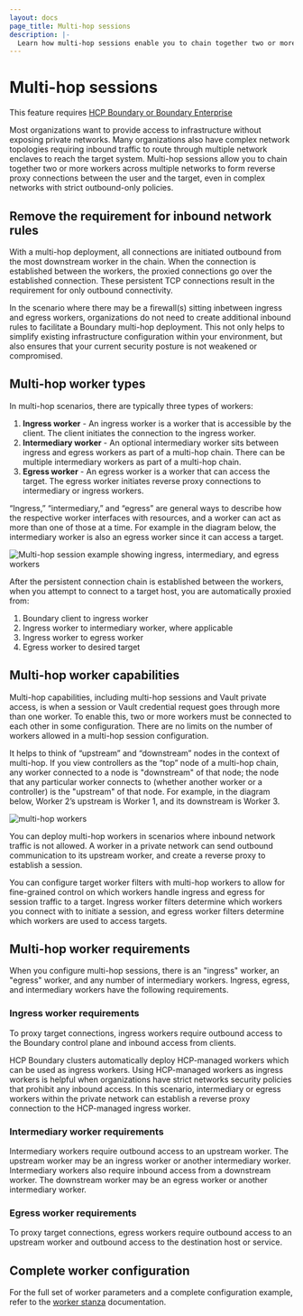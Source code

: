 ```yaml
---
layout: docs
page_title: Multi-hop sessions
description: |-
  Learn how multi-hop sessions enable you to chain together two or more Boundary workers across multiple networks.
---
```


# Multi-hop sessions

<EnterpriseAlert product="boundary">This feature requires <a href="https://www.hashicorp.com/products/boundary">HCP Boundary or Boundary Enterprise</a></EnterpriseAlert>

Most organizations want to provide access to infrastructure without exposing private networks. Many organizations also have complex network topologies requiring
inbound traffic to route through multiple network enclaves to reach the target system.
Multi-hop sessions allow you to chain together two or more workers
across multiple networks to form reverse proxy connections between the user and the target, even in complex networks with strict outbound-only policies.

## Remove the requirement for inbound network rules

With a multi-hop deployment, all connections are initiated outbound from the most downstream worker in the chain. When the connection is established between the workers, the proxied connections go over the established connection.
These persistent TCP connections result in the requirement for only outbound connectivity. 

In the scenario where there may be a firewall(s) sitting inbetween ingress and egress workers, organizations do not need to create additional inbound rules to facilitate a Boundary multi-hop deployment. This not only helps to
simplify existing infrastructure configuration within your environment, but also ensures that your current security posture is not weakened or compromised.

## Multi-hop worker types

In multi-hop scenarios, there are typically three types of workers:
1. **Ingress worker** - An ingress worker is a worker that is accessible by the client. The client initiates the connection to the ingress worker.
1. **Intermediary worker** - An optional intermediary worker sits between ingress and egress workers as part of a multi-hop chain. There can be multiple intermediary workers as part of a multi-hop chain.
1. **Egress worker** - An egress worker is a worker that can access the target. The egress worker initiates reverse proxy connections to intermediary or ingress workers.

<Tip>
“Ingress,” “intermediary,” and “egress” are general ways to describe how the respective worker interfaces with resources, and a worker can act as more than one of those
at a time. For example in the diagram below, the intermediary worker is also an egress worker since it can access a target.
</Tip>

![Multi-hop session example showing ingress, intermediary, and egress workers](/img/concepts-multihop.png)

After the persistent connection chain is established between the workers, when you attempt to connect to a target host, you are automatically proxied from:
1. Boundary client to ingress worker
1. Ingress worker to intermediary worker, where applicable
1. Ingress worker to egress worker
1. Egress worker to desired target

## Multi-hop worker capabilities

Multi-hop capabilities, including multi-hop sessions and Vault private access,
is when a session or Vault credential request goes through more than one worker.
To enable this, two or more workers must be connected to each other in some
configuration. There are no limits on the number of workers allowed in a
multi-hop session configuration.

It helps to think of “upstream” and “downstream” nodes in the context of
multi-hop. If you view controllers as the “top” node of a multi-hop chain, any
worker connected to a node is "downstream" of that node; the node that any
particular worker connects to (whether another worker or a controller) is the
"upstream" of that node. For example, in the diagram below, Worker 2’s upstream
is Worker 1, and its downstream is Worker 3.

![multi-hop workers](/img/multi-hop-workers.png)

You can deploy multi-hop workers in scenarios where inbound network traffic is
not allowed. A worker in a private network can send outbound communication to
its upstream worker, and create a reverse proxy to establish a session.

You can configure target worker filters with multi-hop workers to allow for
fine-grained control on which workers handle ingress and egress for session
traffic to a target. Ingress worker filters determine which workers you
connect with to initiate a session, and egress worker filters determine which
workers are used to access targets.

## Multi-hop worker requirements

When you configure multi-hop sessions, there is an "ingress" worker, an "egress"
worker, and any number of intermediary workers. Ingress, egress, and
intermediary workers have the following requirements.

### Ingress worker requirements

To proxy target connections, ingress workers require outbound access to the
Boundary control plane and inbound access from clients. 

HCP Boundary clusters automatically deploy HCP-managed workers which can be used as ingress workers. Using HCP-managed workers as ingress workers is helpful when organizations have strict networks security policies that prohibit any inbound access. In this scenario, intermediary or egress workers within the private network can establish a reverse proxy connection to the HCP-managed ingress worker.  

### Intermediary worker requirements

Intermediary workers require outbound access to an upstream worker. The upstream
worker may be an ingress worker or another intermediary worker. Intermediary
workers also require inbound access from a downstream worker. The downstream
worker may be an egress worker or another intermediary worker.

### Egress worker requirements

To proxy target connections, egress workers require outbound access to an
upstream worker and outbound access to the destination host or service.

## Complete worker configuration

For the full set of worker parameters and a complete configuration example, refer to the [worker stanza](/boundary/docs/configuration/worker) documentation.
